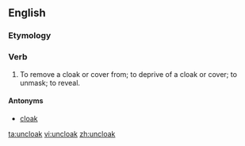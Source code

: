 ==English==

===Etymology===
{{prefix|un|cloak}}

===Verb===
{{en-verb}}

# {{context|transitive}} To remove a cloak or cover from; to deprive of a cloak or cover; to unmask; to reveal.

====Antonyms====
* [[cloak]]

[[ta:uncloak]]
[[vi:uncloak]]
[[zh:uncloak]]